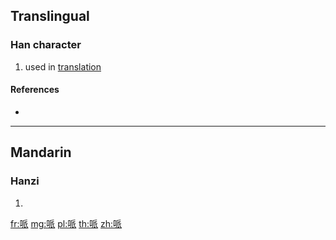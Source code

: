 {{character info/new}}
{{also|呱}}
==Translingual==

===Han character===
{{Han char|rn=30|rad=口|as=06|sn=9|four=|canj=RHHV|ids=⿰口𠂢}}

# used in [[translation]]

====References====
* {{Han ref|kx=0189.271|dkj=03625|hdz=10618.130|uh=54CC|ud=21708}}

----

==Mandarin==

===Hanzi===
{{cmn-hanzi|pin=[[pài]] ([[pai4]]), [[gén]] ([[gen2]])|wg=p'ai<sup>4</sup>, ken<sup>2</sup>}}

# {{defn|lang=cmn|sort=口06}}

[[fr:哌]]
[[mg:哌]]
[[pl:哌]]
[[th:哌]]
[[zh:哌]]